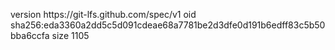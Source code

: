 version https://git-lfs.github.com/spec/v1
oid sha256:eda3360a2dd5c5d091cdeae68a7781be2d3dfe0d191b6edff83c5b50bba6ccfa
size 1105
